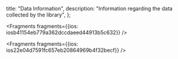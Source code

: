   title: "Data Information",
  description: "Information regarding the data collected by the library",
};






<Fragments fragments={{ios: iosb41154eb779a362dccdaeed44913b5c632}} />



<Fragments fragments={{ios: ios22e04d7591fc657eb20864969b4f32becf}} />
